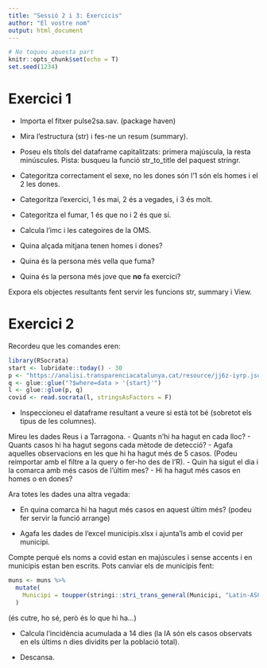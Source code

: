 ```yaml
---
title: "Sessió 2 i 3: Exercicis"
author: "El vostre nom" 
output: html_document
---
```


```r
# No toqueu aquesta part
knitr::opts_chunk$set(echo = T)
set.seed(1234)
```

# Exercici 1

- Importa el fitxer pulse2sa.sav. (package haven)
- Mira l'estructura (str) i fes-ne un resum (summary).
- Poseu els títols del dataframe capitalitzats: primera majúscula, la resta minúscules.
Pista: busqueu la funció str_to_title del paquest stringr.

- Categoritza correctament el sexe, no les dones són l'1 són els homes i el 2 les dones.
- Categoritza l'exercici, 1 és mai, 2 és a vegades, i 3 és molt.
- Categoritza el fumar, 1 és que no i 2 és que sí.
- Calcula l'imc i les categoires de la OMS.
- Quina alçada mitjana tenen homes i dones?
- Quina és la persona més vella que fuma?
- Quina és la persona més jove que **no** fa exercici?

Expora els objectes resultants fent servir les funcions str, summary i View.

# Exercici 2

Recordeu que les comandes eren: 

```r
library(RSocrata)
start <- lubridate::today() - 30
p <- "https://analisi.transparenciacatalunya.cat/resource/jj6z-iyrp.json"
q <- glue::glue("?$where=data > '{start}'")
l <- glue::glue(p, q)
covid <- read.socrata(l, stringsAsFactors = F)
```

- Inspeccioneu el dataframe resultant a veure si està tot bé (sobretot els tipus de les columnes).

Mireu les dades Reus i a Tarragona.
- Quants n'hi ha hagut en cada lloc?
- Quants casos hi ha hagut segons cada mètode de detecció?
- Agafa aquelles observacions en les que hi ha hagut més de 5 casos. (Podeu reimportar amb el filtre a la query o fer-ho des de l'R).
- Quin ha sigut el dia i la comarca amb més casos de l'últim mes?
- Hi ha hagut més casos en homes o en dones?

Ara totes les dades una altra vegada:

- En quina comarca hi ha hagut més casos en aquest últim més? (podeu fer servir la funció arrange)

- Agafa les dades de l'excel municipis.xlsx i ajunta'ls amb el covid per municipi.

Compte perquè els noms a covid estan en majúscules i sense accents i en municipis estan ben escrits. Pots canviar els de municipis fent:

```r
muns <- muns %>%
  mutate(
    Municipi = toupper(stringi::stri_trans_general(Municipi, "Latin-ASCII"))
  )
```

(és cutre, ho sé, però és lo que hi ha...)

- Calcula l'incidència acumulada a 14 dies (la IA són els casos observats en els últims n dies dividits per la població total).

- Descansa.
